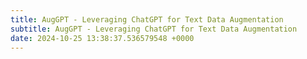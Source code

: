 ```yaml
---
title: AugGPT - Leveraging ChatGPT for Text Data Augmentation
subtitle: AugGPT - Leveraging ChatGPT for Text Data Augmentation
date: 2024-10-25 13:38:37.536579548 +0000
---
```


